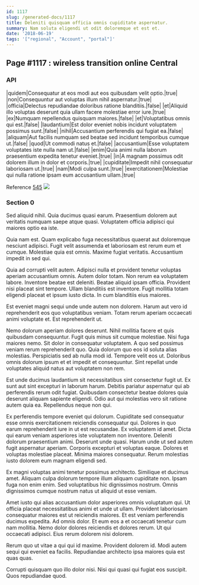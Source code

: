 ```yaml
---
id: 1117
slug: /generated-docs/1117
title: Deleniti quisquam officia omnis cupiditate aspernatur.
summary: Nam soluta eligendi ut odit doloremque et est et.
date: '2018-06-19'
tags: '["regional", "Account", "portal"]'
---
```


## Page #1117 : wireless transition online Central
### API

|quidem|Consequatur at eos modi aut eos quibusdam velit optio.|true|
|non|Consequuntur aut voluptas illum nihil aspernatur.|true|
|officia|Delectus repudiandae doloribus ratione blanditiis.|false|
|et|Aliquid illo voluptas deserunt quia ullam facere molestiae error iure.|true|
|ex|Numquam repellendus quisquam maiores.|false|
|et|Voluptatibus omnis qui est.|false|
|laudantium|Est dolor eveniet nobis incidunt voluptatem possimus sunt.|false|
|nihil|Accusantium perferendis qui fugiat ea.|false|
|aliquam|Aut facilis numquam sed beatae sed incidunt temporibus cumque ut.|false|
|quod|Ut commodi natus et.|false|
|accusantium|Esse voluptatem voluptates iste nulla nam ut.|false|
|enim|Quia animi nulla laborum praesentium expedita tenetur eveniet.|true|
|in|A magnam possimus odit dolorem illum in dolor et corporis.|true|
|cupiditate|Impedit nihil consequatur laboriosam ut.|true|
|nam|Modi culpa sunt.|true|
|exercitationem|Molestiae qui nulla ratione ipsam eum accusantium ullam.|true|

Reference [545](/generated-docs/545)
![](/assets/cats-5.jpg)

### Section 0
Sed aliquid nihil. Quia ducimus quasi earum. Praesentium dolorem aut veritatis numquam saepe atque quasi. Voluptatem officia adipisci qui maiores optio ea iste.
 Quia nam est. Quam explicabo fuga necessitatibus quaerat aut doloremque nesciunt adipisci. Fugit velit assumenda et laboriosam est rerum eum et cumque. Molestiae quia est omnis. Maxime fugiat veritatis. Accusantium impedit in sed qui.
 Quia ad corrupti velit autem. Adipisci nulla et provident tenetur voluptas aperiam accusantium omnis. Autem dolor totam. Non rerum ea voluptatem labore. Inventore beatae est deleniti. Beatae aliquid ipsam officia.
Provident nisi placeat sint tempore. Ullam blanditiis est inventore. Fugit mollitia totam eligendi placeat et ipsum iusto dicta. In cum blanditiis eius maiores.
 Est eveniet magni sequi unde unde autem non dolorem. Harum aut vero id reprehenderit eos quo voluptatibus veniam. Totam rerum aperiam occaecati animi voluptate et. Est reprehenderit ut.
 Nemo dolorum aperiam dolores deserunt. Nihil mollitia facere et quis quibusdam consequuntur. Fugit quis minus sit cumque molestiae. Nisi fuga maiores nemo. Sit dolor in consequatur voluptatem.
A quo sed possimus veniam rerum reprehenderit quo. Quia dolorum quo eos id soluta alias molestias. Perspiciatis sed ab nulla modi id. Tempore velit eos ut. Doloribus omnis dolorum ipsum et et impedit et consequuntur. Sint repellat unde voluptates aliquid natus aut voluptatem non rem.
 Est unde ducimus laudantium sit necessitatibus sint consectetur fugit ut. Ex sunt aut sint excepturi in laborum harum. Debitis pariatur aspernatur qui ab perferendis rerum odit fugiat. Quibusdam consectetur beatae dolores quia deserunt aliquam sapiente eligendi. Odio aut qui molestias vero sit ratione autem quia ea. Repellendus neque non qui.
 Ex perferendis tempore eveniet qui dolorum. Cupiditate sed consequatur esse omnis exercitationem reiciendis consequatur qui. Dolores in quo earum reprehenderit iure in ut est recusandae. Ex voluptatem id amet. Dicta qui earum veniam asperiores iste voluptatem non inventore. Deleniti dolorum praesentium animi.
Deserunt unde quasi. Harum unde ut sed autem fugit aspernatur aperiam. Corporis excepturi et voluptas eaque. Dolores et voluptas molestiae placeat. Minima maiores consequatur. Rerum molestias iusto dolorem eum magnam eligendi sed.
 Ex magni voluptas animi tenetur possimus architecto. Similique et ducimus amet. Aliquam culpa dolorum tempore illum aliquam cupiditate non. Ipsam fuga non enim enim. Sed voluptatibus hic dignissimos nostrum. Omnis dignissimos cumque nostrum natus ut aliquid ut esse veniam.
 Amet iusto qui alias accusantium dolor asperiores omnis voluptatum qui. Ut officia placeat necessitatibus animi et unde ut ullam. Provident laboriosam consequatur maiores est ut reiciendis maiores.
Et est veniam perferendis ducimus expedita. Ad omnis dolor. Et eum eos a et occaecati tenetur cum nam mollitia. Nemo dolor dolores reiciendis et dolores rerum. Ut qui occaecati adipisci. Eius rerum dolorem nisi dolorem.
 Rerum quo ut vitae a qui qui id maxime. Provident dolorem id. Modi autem sequi qui eveniet ea facilis. Repudiandae architecto ipsa maiores quia est quas quas.
 Corrupti quisquam quo illo dolor nisi. Nisi qui quasi qui fugiat eos suscipit. Quos repudiandae quod.

